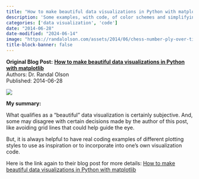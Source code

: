 ```yaml
---
title: "How to make beautiful data visualizations in Python with matplotlib"
description: 'Some examples, with code, of color schemes and simplifying the plot display from Dr. Randal Olson'
categories: ['data visualization', 'code']
date: "2014-06-28"
date-modified: "2024-06-14"
image: "https://randalolson.com/assets/2014/06/chess-number-ply-over-time.png"
title-block-banner: false
---
```


::: {.hero-banner}
::: {.hero-text}
**Original Blog Post:**
**[How to make beautiful data visualizations in Python with matplotlib](https://randalolson.com/2014/06/28/how-to-make-beautiful-data-visualizations-in-python-with-matplotlib/)** <br>
Authors: Dr. Randal Olson <br>
Published: 2014-06-28
:::
::: {.hero-image}
![](https://randalolson.com/assets/2014/06/chess-number-ply-over-time.png)
:::
:::

**My summary:**

What qualifies as a "beautiful" data visualization is certainly subjective.
And, some may disagree with certain decisions made by the author of this post,
like avoiding grid lines that could help guide the eye.

But, it is always helpful to have real coding examples of different plotting
styles to use as inspiration or to incorporate into one's own visualization
code.

Here is the link again to their blog post for more details:
[How to make beautiful data visualizations in Python with matplotlib](https://randalolson.com/2014/06/28/how-to-make-beautiful-data-visualizations-in-python-with-matplotlib/)
